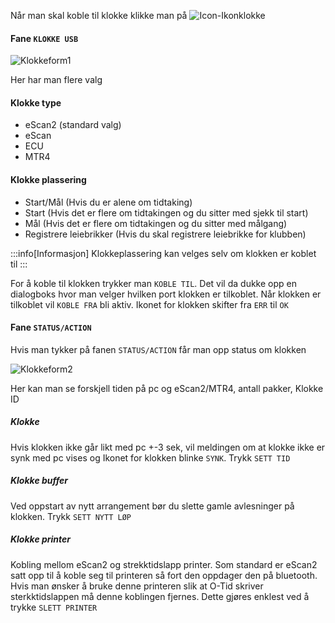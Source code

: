 

Når man skal koble til klokke klikke man på ![Icon-Ikonklokke](/img/Ikonklokke.png)


#### Fane `KLOKKE USB`

![Klokkeform1](/img/klokkeform_1.png)

Her har man flere valg
#### Klokke type
- eScan2 (standard valg)
- eScan
- ECU
- MTR4
#### Klokke plassering
- Start/Mål (Hvis du er alene om tidtaking)
- Start (Hvis det er flere om tidtakingen og du sitter med sjekk til start)
- Mål (Hvis det er flere om tidtakingen og du sitter med målgang)
- Registrere leiebrikker (Hvis du skal registrere leiebrikke for klubben)

:::info[Informasjon]
Klokkeplassering kan velges selv om klokken er koblet til
:::

For å koble til klokken trykker man `KOBLE TIL`.
Det vil da dukke opp en dialogboks hvor man velger hvilken port klokken er tilkoblet.
Når klokken er tilkoblet vil `KOBLE FRA` bli aktiv. Ikonet for klokken skifter fra `ERR` til `OK`

#### Fane `STATUS/ACTION`

Hvis man tykker på fanen `STATUS/ACTION` får man opp status om klokken

![Klokkeform2](/img/klokkeform_2.png)

Her kan man se forskjell tiden på pc og eScan2/MTR4, antall pakker, Klokke ID
##### Klokke
Hvis klokken ikke går likt med pc +-3 sek, vil meldingen om at klokke ikke er synk med pc vises og Ikonet for klokken blinke `SYNK`. Trykk `SETT TID`
##### Klokke buffer
Ved oppstart av nytt arrangement bør du slette gamle avlesninger på klokken. Trykk `SETT NYTT LØP`
##### Klokke printer
Kobling mellom eScan2 og strekktidslapp printer.
Som standard er eScan2 satt opp til å koble seg til printeren så fort den oppdager den på bluetooth.
Hvis man ønsker å bruke denne printeren slik at O-Tid skriver sterkktidslappen må denne koblingen fjernes.
Dette gjøres enklest ved å trykke `SLETT PRINTER`
